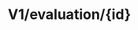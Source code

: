 ---
title: 'V1/evaluation/{id}'
openapi: 'GET /v1/evaluation/{id}'
description: "This endpoint allows B2B clients to retrieve a specific evaluation report using its unique identifier (ID). Clients can access past evaluations or reference specific reports by providing the evaluation ID."
---